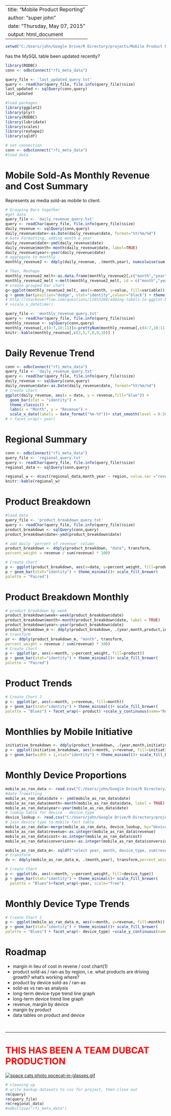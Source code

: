
---
title: "Mobile Product Reporting"
author: "super john"
date: "Thursday, May 07, 2015"
output: html_document
---
```r
setwd("C:/Users/john/Google Drive/R Directory/projects/Mobile Product Reporting")
```

has the MySQL table been updated recently? 
```r
library(RODBC)
conn <- odbcConnect("rfi_meta_data")

query_file <- 'last_updated_query.txt'
query <- readChar(query_file, file.info(query_file)$size)
last_updated <- sqlQuery(conn,query)
last_updated
```

```r
#load packages
library(ggplot2)
library(plyr)
library(RODBC)
library(lubridate)
library(scales)
library(reshape2)
library(sqldf)
```

```r
# set connection
conn <- odbcConnect("rfi_meta_data")
#load data
```

<h1>Mobile <b>Sold-As</b> Monthly Revenue and Cost Summary</h1>
<p>Represents as media sold-as mobile to client.</p> 
```r
# Grouping Bars together
#get data
query_file <- 'daily_revenue_query.txt'
query <- readChar(query_file, file.info(query_file)$size)
daily_revenue <- sqlQuery(conn,query)
daily_revenue$date<-as.Date(daily_revenue$date, format="%Y/%m/%d")
# Date Formatting, adding month & year
daily_revenue$date<-ymd(daily_revenue$date)
daily_revenue$month<-month(daily_revenue$date, label=TRUE)
daily_revenue$year<-year(daily_revenue$date)
# aggregate to monthly
monthly_revenue2 <- ddply(daily_revenue, .(month,year), numcolwise(sum))

# Then, Reshape
monthly_revenue2_melt<-as.data.frame(monthly_revenue2[,c("month","year","revenue","cost")])
monthly_revenue2_melt <-melt(monthly_revenue2_melt, id = c("month","year"))
# create grouped bar chart
g<-ggplot(monthly_revenue2_melt, aes(x=month, y=value, fill=variable)) 
g + geom_bar(position="dodge", stat="identity",colour="black") + theme(axis.text.x = element_text(angle=15, hjust=1)) + theme_minimal() + scale_fill_brewer(palette = "Blues") + xlab("Month") + ylab("Revenue") + geom_text(size=3,aes(label=sprintf("$ %3.0f", round(value/1000,0)),position="dodge"), vjust=-.5, colour="black")+ facet_wrap(~ year, scale = "free")+scale_y_continuous(name="Revenue", labels = comma)
# http://stackoverflow.com/questions/11653268/adding-labels-to-ggplot-bar-chart
# +scale_x_datetime()

```

```r
query_file <- 'monthly_revenue_query.txt'
query <- readChar(query_file, file.info(query_file)$size)
monthly_revenue <- sqlQuery(conn,query)
monthly_revenue[,c(4:7,10:11)]<-prettyNum(monthly_revenue[,c(4:7,10:11)],big.mark=",",scientific=F)
knitr::kable(monthly_revenue[,c(3,5,7,8,9,10)] )
```

<h1>Daily Revenue Trend</h1>
```r
conn <- odbcConnect("rfi_meta_data")
query_file <- 'daily_revenue_query.txt'
query <- readChar(query_file, file.info(query_file)$size)
daily_revenue <- sqlQuery(conn,query)
daily_revenue$date<-as.Date(daily_revenue$date, format="%Y/%m/%d")
# create chart
ggplot(daily_revenue, aes(x = date, y = revenue,fill="blue")) + 
  geom_bar(stat = "identity") +
  theme_classic() +
  labs(x = "Month", y = "Revenue") +
  scale_x_date(labels = date_format("%m-%Y"))+ stat_smooth(level = 0.50)+ theme_minimal() + scale_fill_brewer(palette = "Blues")+scale_y_continuous(name="Daily Revenue", labels = comma)+ theme(legend.position="none")
# + facet_wrap(~ year)
```

<h1>Regional Summary</h1>
```r
conn <- odbcConnect("rfi_meta_data")
query_file <- 'regional_query.txt'
query <- readChar(query_file, file.info(query_file)$size)
regional_data <- sqlQuery(conn,query)

regional_w <- dcast(regional_data,month_year ~ region, value.var ="revenue")
knitr::kable(regional_w)
```

<h1>Product Breakdown</h1>
```r
#load data
query_file <- 'product_breakdown_query.txt'
query <- readChar(query_file, file.info(query_file)$size)
product_breakdown <- sqlQuery(conn,query)
product_breakdown$date<-ymd(product_breakdown$date)

# add daily 'percent of revenue' column
product_breakdown <- ddply(product_breakdown, "date", transform,
percent_weight = revenue / sum(revenue) * 100)

# Create Chart
p <- ggplot(product_breakdown, aes(x=date, y=percent_weight, fill=product)) 
p + geom_bar(stat="identity") + theme_minimal()+ scale_fill_brewer(
palette = "Paired") 
```

<h1>Product Breakdown Monthly</h1>
```r
# product breakdown by week
product_breakdown$week<-week(product_breakdown$date)
product_breakdown$month<-month(product_breakdown$date, label = TRUE)
product_breakdown$year<-year(product_breakdown$date)
product_breakdown_m <- ddply(product_breakdown, .(year,month,product,initiative), summarize, revenue=sum(revenue))
# transform
pr <- ddply(product_breakdown_m, "month", transform,
percent_weight = revenue / sum(revenue) * 100)
# Create Chart
p <- ggplot(pr, aes(x=month, y=percent_weight, fill=product)) 
p + geom_bar(stat="identity") + theme_minimal()+ scale_fill_brewer(
palette = "Paired") 

```

<h1>Product Trends</h1>
```r
# Create Chart 2
p <- ggplot(pr, aes(x=month, y=revenue, fill=month)) 
p + geom_bar(stat="identity") + theme_minimal()+ scale_fill_brewer(
palette = "Blues") + facet_wrap(~ product) +scale_y_continuous(name="Revenue", labels = comma)+ theme(legend.position="none")+ theme(legend.position="none")
```

<h1>Monthlies by Mobile Initiative</h1>
```r
initiative_breakdown <- ddply(product_breakdown, .(year,month,initiative), summarize, revenue=sum(revenue))
p <- ggplot(initiative_breakdown, aes(x=month, y=revenue, fill=initiative)) 
p + geom_bar(width = 1,stat="identity") + theme_minimal()+ scale_fill_brewer(palette = "Blues") + facet_wrap(~ year)+scale_y_continuous(name="Revenue", labels = comma)
```

<h1>Monthly Device Proportions</h1>
```r
mobile_as_ran_data <- read.csv("C:/Users/john/Google Drive/R Directory/projects/Mobile Product Reporting/mobile_as_ran_data_new.csv")
#date fromatting
mobile_as_ran_data$date <- ymd(mobile_as_ran_data$date)
mobile_as_ran_data$month<-month(mobile_as_ran_data$date, label = TRUE)
mobile_as_ran_data$year<-year(mobile_as_ran_data$date)
# lookup table for device - device_type
device_lookup <- read.csv("C:/Users/john/Google Drive/R Directory/projects/Mobile Product Reporting/device_lookup.csv")
# join device type to mobile fact table
mobile_as_ran_data<-merge(mobile_as_ran_data, device_lookup, by="device")
mobile_as_ran_data$revenue<-as.integer(mobile_as_ran_data$revenue)
mobile_as_ran_data$cost<-as.integer(mobile_as_ran_data$cost)
mobile_as_ran_data$conversions<-as.integer(mobile_as_ran_data$conversions)

mobile_as_ran_data_m<- sqldf("select year, month, device_type, sum(revenue) as revenue, sum(cost) as cost, sum(clicks) as clicks, sum(conversions) as conversions, sum(impressions) as impressions from mobile_as_ran_data group by year, month, device_type ")
# transform
dv <- ddply(mobile_as_ran_data_m, .(month,year), transform,percent_weight = revenue / sum(revenue) * 100)

# Create Chart
p <- ggplot(dv, aes(x=month, y=percent_weight, fill=device_type)) 
p + geom_bar(stat="identity") + theme_minimal()+ scale_fill_brewer(
  palette = "Blues")+facet_wrap(~year, scale="free")
```

<h1>Monthly Device Type Trends</h1>
```r
# Create Chart 2
p <- ggplot(mobile_as_ran_data_m, aes(x=month, y=revenue, fill=month)) 
p + geom_bar(stat="identity") + theme_minimal()+ scale_fill_brewer(
palette = "Blues") + facet_wrap(~ device_type) +scale_y_continuous(name="Revenue", labels = comma)
```
<h1> Roadmap </h1>
<ul>
<li>margin in lieu of cost in revene / cost chart(1)
<li>product sold-as / ran-as by region, i.e. what products are driving growth? what's working where? 
<li>product by device sold-as / ran-as
<li>sold-as vs ran-as analysis
<li>long-term device-type trend line graph
<li>long-term device trend line graph
<li>revenue, margin by device
<li>margin by product
<li>data tables on product and device
</ul>
<br>
<hr>

<h1 style="color:red"> THIS HAS BEEN A TEAM DUBCAT PRODUCTION</h1>
<div align="center">
<a href="http://s1276.photobucket.com/user/staffpicks/media/Space%20Cats/spcecat-in-glasses.gif.html" target="_blank"><img src="http://i1276.photobucket.com/albums/y462/staffpicks/Space%20Cats/spcecat-in-glasses.gif" border="0" alt="space cats photo spcecat-in-glasses.gif"/>
</a>
</div>
```r
# cleaning up
# write backup datasets to csv for project, then close out 
rm(query)
rm(query_file)
rm(regional_data)
#odbcClose("rfi_meta_data")
```
